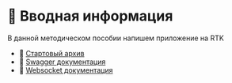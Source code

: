 
# 🔗 Вводная информация

В данной методическом пособии напишем приложение на RTK

- 🔗 [Стартовый архив](https://github.com/xxx)
- 🔗 [Swagger документация](https://musicfun.it-incubator.app/api)
- 🔗 [Websocket документация](https://musicfun.it-incubator.app/async-api)

<Cards>
  <Cards.Card title="1. Настройка приложения" href="intro" />
  <Cards.Card title="2. Rtk query" href="rtk-query" />
  <Cards.Card title="3. Mutation" href="mutation" />
</Cards>
